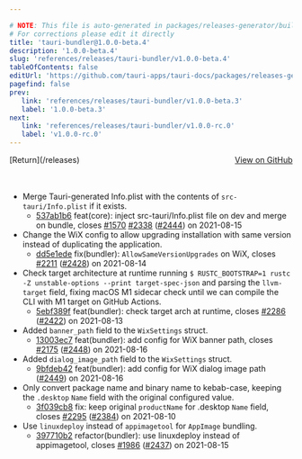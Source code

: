 ```yaml
---

# NOTE: This file is auto-generated in packages/releases-generator/build.ts
# For corrections please edit it directly
title: 'tauri-bundler@1.0.0-beta.4'
description: '1.0.0-beta.4'
slug: 'references/releases/tauri-bundler/v1.0.0-beta.4'
tableOfContents: false
editUrl: 'https://github.com/tauri-apps/tauri-docs/packages/releases-generator/build.ts'
pagefind: false
prev:
   link: 'references/releases/tauri-bundler/v1.0.0-beta.3'
   label: '1.0.0-beta.3'
next:
   link: 'references/releases/tauri-bundler/v1.0.0-rc.0'
   label: 'v1.0.0-rc.0'
---
```


<div style="margin-bottom:3rem; display: flex; justify-content: space-between; align-items: center"><span>[Return](/releases)</span><span><a href="https://github.com/tauri-apps/tauri/releases/tag/tauri-bundler-v1.0.0-beta.4">View on GitHub</a></span></div>

- Merge Tauri-generated Info.plist with the contents of `src-tauri/Info.plist` if it exists.
  - [537ab1b6](https://www.github.com/tauri-apps/tauri/commit/537ab1b6d5a792c550a535619965c9e4126292e6) feat(core): inject src-tauri/Info.plist file on dev and merge on bundle, closes [#1570](https://www.github.com/tauri-apps/tauri/pull/1570) [#2338](https://www.github.com/tauri-apps/tauri/pull/2338) ([#2444](https://www.github.com/tauri-apps/tauri/pull/2444)) on 2021-08-15
- Change the WiX config to allow upgrading installation with same version instead of duplicating the application.
  - [dd5e1ede](https://www.github.com/tauri-apps/tauri/commit/dd5e1ede32ab8c10849fe6583d93ef493dd6f184) fix(bundler): `AllowSameVersionUpgrades` on WiX, closes [#2211](https://www.github.com/tauri-apps/tauri/pull/2211) ([#2428](https://www.github.com/tauri-apps/tauri/pull/2428)) on 2021-08-14
- Check target architecture at runtime running `$ RUSTC_BOOTSTRAP=1 rustc -Z unstable-options --print target-spec-json` and parsing the `llvm-target` field, fixing macOS M1 sidecar check until we can compile the CLI with M1 target on GitHub Actions.
  - [5ebf389f](https://www.github.com/tauri-apps/tauri/commit/5ebf389f6c6805ccd2b15d81fe12416770e39222) feat(bundler): check target arch at runtime, closes [#2286](https://www.github.com/tauri-apps/tauri/pull/2286) ([#2422](https://www.github.com/tauri-apps/tauri/pull/2422)) on 2021-08-13
- Added `banner_path` field to the `WixSettings` struct.
  - [13003ec7](https://www.github.com/tauri-apps/tauri/commit/13003ec761b1530705d6129519dc4e226eb992c7) feat(bundler): add config for WiX banner path, closes [#2175](https://www.github.com/tauri-apps/tauri/pull/2175) ([#2448](https://www.github.com/tauri-apps/tauri/pull/2448)) on 2021-08-16
- Added `dialog_image_path` field to the `WixSettings` struct.
  - [9bfdeb42](https://www.github.com/tauri-apps/tauri/commit/9bfdeb42effeeec27aa15bbc5b05040eadfda5ba) feat(bundler): add config for WiX dialog image path ([#2449](https://www.github.com/tauri-apps/tauri/pull/2449)) on 2021-08-16
- Only convert package name and binary name to kebab-case, keeping the `.desktop` `Name` field with the original configured value.
  - [3f039cb8](https://www.github.com/tauri-apps/tauri/commit/3f039cb8a308b0f18deaa37d7cfb1cc50d308d0e) fix: keep original `productName` for .desktop `Name` field, closes [#2295](https://www.github.com/tauri-apps/tauri/pull/2295) ([#2384](https://www.github.com/tauri-apps/tauri/pull/2384)) on 2021-08-10
- Use `linuxdeploy` instead of `appimagetool` for `AppImage` bundling.
  - [397710b2](https://www.github.com/tauri-apps/tauri/commit/397710b2c5699dab78118f58760dda07e276d4c2) refactor(bundler): use linuxdeploy instead of appimagetool, closes [#1986](https://www.github.com/tauri-apps/tauri/pull/1986) ([#2437](https://www.github.com/tauri-apps/tauri/pull/2437)) on 2021-08-15


